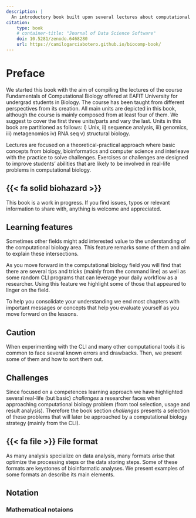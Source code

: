 ```yaml
---
description: | 
  An introductory book built upon several lectures about computational biology.
citation:
    type: book
    # container-title: "Journal of Data Science Software"
    doi: 10.5281/zenodo.6468280
    url: https://camilogarciabotero.github.io/biocomp-book/
---
```

# Preface {.unnumbered}

We started this book with the aim of compiling the lectures of the course Fundamentals of Computational Biology offered at EAFIT University for undergrad students in Biology. The course has been taught from different perspectives from its creation. All main units are depicted in this book, although the course is mainly composed from at least four of them. We suggest to cover the first three units/parts and vary the last. Units in this book are partitioned as follows: i) Unix, ii) sequence analysis, iii) genomics, iii) metagenomics iv) RNA seq v) structural biology.

Lectures are focused on a theoretical-practical approach where basic concepts from biology, bioinformatics and computer science and interleave with the practice to solve challenges. Exercises or challenges are designed to improve students' abilities that are likely to be involved in real-life problems in computational biology.

::: { .callout-important appearance="minimal"}
#  {{< fa solid biohazard >}}
This book is a work in progress. If you find issues, typos or relevant information to share with, anything is welcome and appreciated.
:::

## Learning features {.unnumbered}

::: callout-note
Sometimes other fields might add interested value to the understanding of the computational biology area. This feature remarks some of them and aim to explain these intersections.
:::

:::{.callout-tip}
As you move forward in the computational biology field you will find that there are several tips and tricks (mainly from the command line) as well as some random CLI programs that can leverage your daily workflow as a researcher. Using this feature we highlight some of those that appeared to linger on the field.
:::

:::{.callout-important}
To help you consolidate your understanding we end most chapters with important messages or concepts that help you evaluate yourself as you move forward on the lessons.
:::

:::{.callout-caution}
## Caution
When experimenting with the CLI and many other computational tools it is common to face several known errors and drawbacks. Then, we present some of them and how to sort them out.
:::

:::{.callout-warning}
## Challenges

Since focused on a competences learning approach we have highlighted several real-life (but basic) *challenges* a researcher faces when approaching computational biology problem (from tool selection, usage and result analysis). Therefore the book section *challenges* presents a selection of these problems that will later be approached by a computational biology strategy (mainly from the CLI).
:::

:::{.callout}
## {{< fa file >}} File format

As many analysis specialize on data analysis, many formats arise that optimize the processing steps or the data storing steps. Some of these formats are keystones of bioinformatic analyses. We present examples of some formats an describe its main elements.
:::

## Notation

### Mathematical notaions

